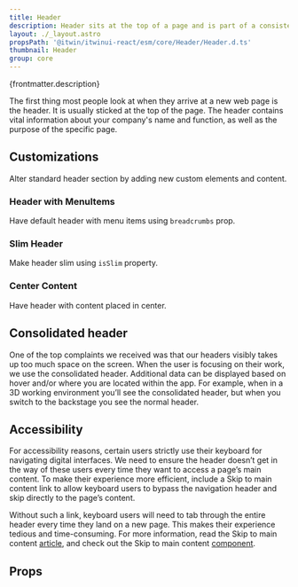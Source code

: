 ```yaml
---
title: Header
description: Header sits at the top of a page and is part of a consistent user experience and navigation.
layout: ./_layout.astro
propsPath: '@itwin/itwinui-react/esm/core/Header/Header.d.ts'
thumbnail: Header
group: core
---
```



<p>{frontmatter.description}</p>

<LiveExample src='Header.main.tsx'>
  <AllExamples.HeaderMainExample client:load />
</LiveExample>

The first thing most people look at when they arrive at a new web page is the header. It is usually sticked at the top of the page. The header contains vital information about your company's name and function, as well as the purpose of the specific page.

## Customizations

Alter standard header section by adding new custom elements and content.

### Header with MenuItems

Have default header with menu items using `breadcrumbs` prop.

<LiveExample src='Header.menuitems.tsx'>
  <AllExamples.HeaderFullExample client:load />
</LiveExample>

### Slim Header

Make header slim using `isSlim` property.

<LiveExample src='Header.slim.tsx'>
  <AllExamples.HeaderSlimExample client:load />
</LiveExample>

### Center Content

Have header with content placed in center.

<LiveExample src='Header.center.tsx'>
  <AllExamples.HeaderCenterExample client:load />
</LiveExample>

## Consolidated header

One of the top complaints we received was that our headers visibly takes up too much space on the screen. When the user is focusing on their work, we use the consolidated header. Additional data can be displayed based on hover and/or where you are located within the app. For example, when in a 3D working environment you’ll see the consolidated header, but when you switch to the backstage you see the normal header.

## Accessibility

For accessibility reasons, certain users strictly use their keyboard for navigating digital interfaces. We need to ensure the header doesn’t get in the way of these users every time they want to access a page’s main content. To make their experience more efficient, include a Skip to main content link to allow keyboard users to bypass the navigation header and skip directly to the page’s content.

Without such a link, keyboard users will need to tab through the entire header every time they land on a new page. This makes their experience tedious and time-consuming. For more information, read the Skip to main content [article](https://www.freecodecamp.org/news/how-to-add-skip-to-main-content-links-to-a-website/), and check out the Skip to main content [component](https://itwin.github.io/iTwinUI/react/?path=/story/core-skiptocontentlink--basic).

## Props

<PropsTable path={frontmatter.propsPath} />
